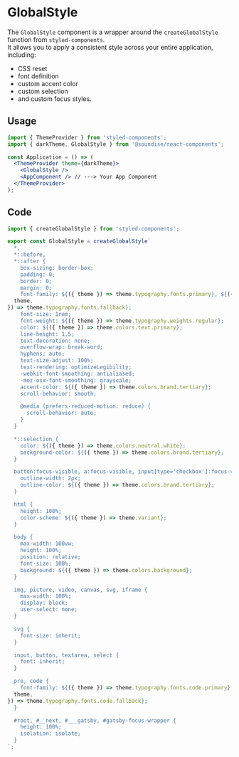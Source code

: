 
<Meta title="Components/GlobalStyle" />

# GlobalStyle

The `GlobalStyle` component is a wrapper around the `createGlobalStyle` function from `styled-components`.<br />
It allows you to apply a consistent style across your entire application, including:

- CSS reset
- font definition
- custom accent color
- custom selection
- and custom focus styles.

## Usage

```jsx
import { ThemeProvider } from 'styled-components';
import { darkTheme, GlobalStyle } from '@soundise/react-components';

const Application = () => (
  <ThemeProvider theme={darkTheme}>
    <GlobalStyle />
    <AppComponent /> // ---> Your App Component
  </ThemeProvider>
);
```

## Code

```jsx
import { createGlobalStyle } from 'styled-components';

export const GlobalStyle = createGlobalStyle`
  *,
  *::before,
  *::after {
    box-sizing: border-box;
    padding: 0;
    border: 0;
    margin: 0;
    font-family: ${({ theme }) => theme.typography.fonts.primary}, ${({
  theme,
}) => theme.typography.fonts.fallback};
    font-size: 1rem;
    font-weight: ${({ theme }) => theme.typography.weights.regular};
    color: ${({ theme }) => theme.colors.text.primary};
    line-height: 1.5;
    text-decoration: none;
    overflow-wrap: break-word;
    hyphens: auto;
    text-size-adjust: 100%;
    text-rendering: optimizeLegibility;
    -webkit-font-smoothing: antialiased;
    -moz-osx-font-smoothing: grayscale;
    accent-color: ${({ theme }) => theme.colors.brand.tertiary};
    scroll-behavior: smooth;

    @media (prefers-reduced-motion: reduce) {
      scroll-behavior: auto;
    }
  }

  *::selection {
    color: ${({ theme }) => theme.colors.neutral.white};
    background-color: ${({ theme }) => theme.colors.brand.tertiary};
  }

  button:focus-visible, a:focus-visible, input[type='checkbox']:focus-visible, input[type='radio']:focus-visible, input[type='range']:focus-visible {
    outline-width: 2px;
    outline-color: ${({ theme }) => theme.colors.brand.tertiary};
  }

  html {
    height: 100%;
    color-scheme: ${({ theme }) => theme.variant};
  }

  body {
    max-width: 100vw;
    height: 100%;
    position: relative;
    font-size: 100%;
    background: ${({ theme }) => theme.colors.background};
  }

  img, picture, video, canvas, svg, iframe {
    max-width: 100%;
    display: block;
    user-select: none;
  }

  svg {
    font-size: inherit;
  }

  input, button, textarea, select {
    font: inherit;
  }

  pre, code {
    font-family: ${({ theme }) => theme.typography.fonts.code.primary}, ${({
  theme,
}) => theme.typography.fonts.code.fallback};
  }

  #root, #__next, #___gatsby, #gatsby-focus-wrapper {
    height: 100%;
    isolation: isolate;
  }
`;
```
